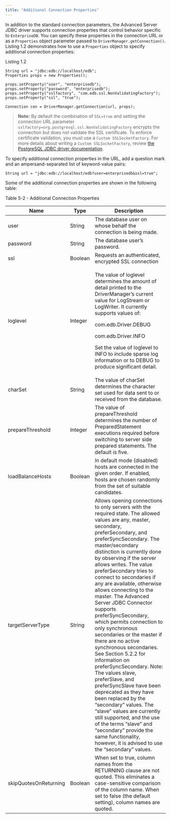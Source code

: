 ```yaml
---
title: "Additional Connection Properties"
---
```


<div id="additional_connection_properties" class="registered_link"></div>


In addition to the standard connection parameters, the Advanced Server JDBC driver supports connection properties that control behavior specific to `EnterpriseDB`. You can specify these properties in the connection URL or as a `Properties` object parameter passed to `DriverManager.getConnection()`. Listing 1.2 demonstrates how to use a `Properties` object to specify additional connection properties:

Listing 1.2

    String url = "jdbc:edb://localhost/edb";
    Properties props = new Properties();

    props.setProperty("user", "enterprisedb");
    props.setProperty("password", "enterprisedb");
    props.setProperty("sslfactory", "com.edb.ssl.NonValidatingFactory");
    props.setProperty("ssl", "true");

    Connection con = DriverManager.getConnection(url, props);

> **Note:** By default the combination of `SSL=true` and setting the connection URL parameter `sslfactory=org.postgresql.ssl.NonValidatingFactory` encrypts the connection but does not validate the SSL certificate. To enforce certificate validation, you must use a `Custom SSLSocketFactory`. For more details about writing a `Custom SSLSocketFactory`, review [the PostgreSQL JDBC driver documentation](https://jdbc.postgresql.org/documentation/head/ssl-factory.html).


To specify additional connection properties in the URL, add a question mark and an ampersand-separated list of keyword-value pairs:

`String url = "jdbc:edb://localhost/edb?user=enterprisedb&ssl=true";`

Some of the additional connection properties are shown in the following table:

Table 5-2 - Additional Connection Properties

<table><thead><tr class="header"><th>Name</th><th>Type</th><th>Description</th></tr></thead><tbody><tr class="odd"><td>user</td><td>String</td><td>The database user on whose behalf the connection is being made.</td></tr><tr class="even"><td>password</td><td>String</td><td>The database user’s password.</td></tr><tr class="odd"><td>ssl</td><td>Boolean</td><td>Requests an authenticated, encrypted SSL connection</td></tr><tr class="even"><td><p>loglevel</p></td><td><p>Integer</p></td><td><p>The value of loglevel determines the amount of detail printed to the DriverManager’s current value for LogStream or LogWriter. It currently supports values of:</p><p>com.edb.Driver.DEBUG</p><p>com.edb.Driver.INFO</p><p>Set the value of loglevel to INFO to include sparse log information or to DEBUG to produce significant detail.</p></td></tr><tr class="odd"><td>charSet</td><td>String</td><td>The value of charSet determines the character set used for data sent to or received from the database.</td></tr><tr class="even"><td>prepareThreshold</td><td>Integer</td><td>The value of prepareThreshold determines the number of PreparedStatement executions required before switching to server side prepared statements. The default is five.</td></tr><tr class="odd"><td>loadBalanceHosts</td><td>Boolean</td><td>In default mode (disabled) hosts are connected in the given order. If enabled, hosts are chosen randomly from the set of suitable candidates.</td></tr><tr class="even"><td>targetServerType</td><td>String</td><td>Allows opening connections to only servers with the required state. The allowed values are any, master, secondary, preferSecondary, and preferSyncSecondary. The master/secondary distinction is currently done by observing if the server allows writes. The value preferSecondary tries to connect to secondaries if any are available, otherwise allows connecting to the master. The Advanced Server JDBC Connector supports preferSyncSecondary, which permits connection to only synchronous secondaries or the master if there are no active synchronous secondaries. See Section 5.2.2 for information on preferSyncSecondary. Note: The values slave, preferSlave, and preferSyncSlave have been deprecated as they have been replaced by the “secondary” values. The “slave” values are currently still supported, and the use of the terms “slave” and “secondary” provide the same functionality, however, it is advised to use the “secondary” values.</td></tr><tr class="odd"><td>skipQuotesOnReturning</td><td>Boolean</td><td>When set to true, column names from the RETURNING clause are not quoted. This eliminates a case-sensitive comparison of the column name. When set to false (the default setting), column names are quoted.</td></tr></tbody></table>
